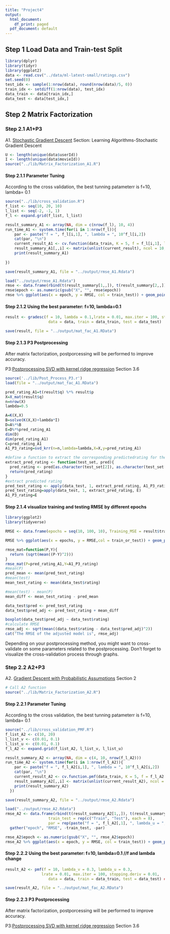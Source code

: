 ```yaml
---
title: "Project4"
output:
  html_document:
    df_print: paged
  pdf_document: default
---
```



## Step 1 Load Data and Train-test Split
```r
library(dplyr)
library(tidyr)
library(ggplot2)
data <- read.csv("../data/ml-latest-small/ratings.csv")
set.seed(0)
test_idx <- sample(1:nrow(data), round(nrow(data)/5, 0))
train_idx <- setdiff(1:nrow(data), test_idx)
data_train <- data[train_idx,]
data_test <- data[test_idx,]
```

## Step 2 Matrix Factorization
### Step 2.1 A1+P3

A1. [Stochastic Gradient Descent](./paper/P1 Recommender-Systems.pdf) Section: Learning Algorithms-Stochastic Gradient Descent

```r
U <- length(unique(data$userId))
I <- length(unique(data$movieId))
source("../lib/Matrix_Factorization_A1.R")
```


#### Step 2.1.1 Parameter Tuning
According to the cross validation, the best tunning patameterr is f=10, lambda= 0.1
```r
source("../lib/cross_validation.R")
f_list <- seq(10, 20, 10)
l_list <- seq(-2, -1, 1)
f_l <- expand.grid(f_list, l_list)
```


```r
result_summary_A1 <- array(NA, dim = c(nrow(f_l), 10, 4))
run_time_A1 <- system.time(for(i in 1:nrow(f_l)){
    par <- paste("f = ", f_l[i,1], ", lambda = ", 10^f_l[i,2])
    cat(par, "\n")
    current_result_A1 <- cv.function(data_train, K = 5, f = f_l[i,1], lambda = 10^f_l[i,2])
    result_summary_A1[,,i] <- matrix(unlist(current_result), ncol = 10, byrow = T) 
    print(result_summary_A1)
  
})

save(result_summary_A1, file = "../output/rmse_A1.Rdata")
```

```r
load("../output/rmse_A1.Rdata")
rmse <- data.frame(rbind(t(result_summary[1,,]), t(result_summary[2,,])), train_test = rep(c("Train", "Test"), each = 4), par = rep(paste("f = ", f_l[,1], ", lambda = ", 10^f_l[,2]), times = 2)) %>% gather("epoch", "RMSE", -train_test, -par)
rmse$epoch <- as.numeric(gsub("X", "", rmse$epoch))
rmse %>% ggplot(aes(x = epoch, y = RMSE, col = train_test)) + geom_point() + facet_grid(~par)
```

#### Step 2.1.2 Using the best parameter: f=10, lambda=0.1
```r
result <- gradesc(f = 10, lambda = 0.1,lrate = 0.01, max.iter = 100, stopping.deriv = 0.01,
                   data = data, train = data_train, test = data_test)

save(result, file = "../output/mat_fac_A1.RData")

```



#### Step 2.1.3 P3 Postprocessing
After matrix factorization, postporcessing will be performed to improve accuracy.

P3:[Postprocessing SVD with kernel ridge regression](./paper/P2 Improving regularized singular value decomposition for collaborative filtering .pdf) Section 3.6


```r
source('../lib/Post_Process_P3.r')
load(file = "../output/mat_fac_A1.RData")

pred_rating_A1=t(result$q) %*% result$p
X=X_mat(result$q)
n=nrow(X)
lambda=0.5

A=K(X,X)
B=solve(K(X,X)+lambda*I)
D=A%*%B
E=D%*%pred_rating_A1
dim(D)
dim(pred_rating_A1)
C=pred_rating_A1
A1_P3_rating=svd_krr(n=n,lambda=lambda,X=X,y=pred_rating_A1)

#define a function to extract the corresponding predictedrating for the test set.
extract_pred_rating <- function(test_set, pred){
  pred_rating <- pred[as.character(test_set[2]), as.character(test_set[1])]
  return(pred_rating)
}
#extract predicted rating
pred_test_rating <- apply(data_test, 1, extract_pred_rating, A1_P3_rating)
pred_test_rating=apply(data_test, 1, extract_pred_rating, E)
A1_P3_rating=E
```

#### Step 2.1.4 visualize training and testing RMSE by different epochs 

```r

library(ggplot2)
library(tidyverse)

RMSE <- data.frame(epochs = seq(10, 100, 10), Training_MSE = result$train_RMSE, Test_MSE = result$test_RMSE) %>% gather(key = train_or_test, value = RMSE, -epochs)

RMSE %>% ggplot(aes(x = epochs, y = RMSE,col = train_or_test)) + geom_point() + scale_x_discrete(limits = seq(10, 100, 10)) + xlim(c(0, 100))

```


```r
rmse_mat=function(P,Y){
  return (sqrt(mean((P-Y)^2)))
}
rmse_mat(P=pred_rating_A1,Y=A1_P3_rating)
#mean(P)
pred_mean <- mean(pred_test_rating)
#mean(test)
mean_test_rating <- mean(data_test$rating)

#mean(test) - mean(P)
mean_diff <- mean_test_rating - pred_mean

data_test$pred <- pred_test_rating
data_test$pred_adj <- pred_test_rating + mean_diff

boxplot(data_test$pred_adj ~ data_test$rating)
#calculate RMSE
rmse_adj <- sqrt(mean((data_test$rating - data_test$pred_adj)^2))
cat("The RMSE of the adjusted model is", rmse_adj)
```

Depending on your postprocessing method, you might want to cross-validate on some parameters related to the postprocessing. Don't forget to visualize the cross-validation process through graphs.



### Step 2.2 A2+P3
A2. [Gradient Descent with Probabilistic Assumptions](./paper/P3 probabilistic-matrix-factorization.pdf) Section 2

```r
# Call A2 function
source("../lib/Matrix_Factorization_A2.R")
```

#### Step 2.2.1 Parameter Tuning
According to the cross validation, the best tunning patameterr is f=10, lambda= 0.1
```r
source("../lib/cross_validation_PMF.R")
f_list_A2 <- c(10, 20)
l_list_v <- c(0.01, 0.1)
l_list_u <- c(0.01, 0.1)
f_l_A2 <- expand.grid(f_list_A2, l_list_v, l_list_u)
```

```r
result_summary_A2 <- array(NA, dim = c(4, 10, nrow(f_l_A2)))
run_time_A2 <- system.time(for(i in 1:nrow(f_l_A2)){
    par <- paste("f = ", f_l_A2[i,1], ", lambda = ", 10^f_l_A2[i,2])
    cat(par, "\n")
    current_result_A2 <- cv.function.pmf(data_train, K = 5, f = f_l_A2[i,1],lambda_v=f_l_A2[i,2], lambda_u=f_l_A2[i,3])
    result_summary_A2[,,i] <- matrix(unlist(current_result_A2), ncol = 10, byrow = T) 
    print(result_summary_A2)
  })

save(result_summary_A2, file = "../output/rmse_A2.Rdata")
```

```r
load("../output/rmse_A2.Rdata")
rmse_A2 <- data.frame(rbind(t(result_summary_A2[1,,]), t(result_summary_A2[2,,])), 
                   train_test = rep(c("Train", "Test"), each = 8), 
                   par = rep(paste("f = ", f_l_A2[,1], ", lambda_u = ", f_l_A2[,2], 'lambda_v = ', f_l_A2[,3]), times = 2)) %>% 
  gather("epoch", "RMSE", -train_test, -par)

rmse_A2$epoch <- as.numeric(gsub("X", "", rmse_A2$epoch))
rmse_A2 %>% ggplot(aes(x = epoch, y = RMSE, col = train_test)) + geom_point() + facet_grid(~par)
```

#### Step 2.2.2 Using the best parameter: f=10, lambda=0.1 //f and lambda change
```r
result_A2 <- pmf(f = 10, lambda_v = 0.3, lambda_u = 0.3,
                lrate = 0.01, max.iter = 100, stopping.deriv = 0.01,
                   data = data, train = data_train, test = data_test) ##f and lambda change

save(result_A2, file = "../output/mat_fac_A2.RData")

```

#### Step 2.2.3 P3 Postprocessing
After matrix factorization, postporcessing will be performed to improve accuracy.

P3:[Postprocessing SVD with kernel ridge regression](./paper/P2 Improving regularized singular value decomposition for collaborative filtering .pdf) Section 3.6